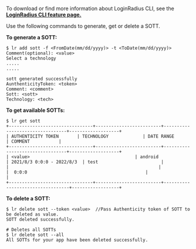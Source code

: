 To download or find more information about LoginRadius CLI, see the **<a href="https://www.loginradius.com/open-source/cli/" target="_blank">LoginRadius CLI feature page.</a>**

Use the following commands to generate, get or delete a SOTT.

**To generate a SOTT:**
```shell
$ lr add sott -f <FromDate(mm/dd/yyyy)> -t <ToDate(mm/dd/yyyy)>
Comment(optional): <value>
Select a technology
.....
.....

sott generated successfully
AunthenticityToken: <token>
Comment: <comment>
Sott: <sott>
Technology: <tech>
```

**To get available SOTTs:**       
```shell
$ lr get sott
+--------------------------------+-------------------------+---------------------------------+-------------------+
| AUTHENTICITY TOKEN       | TECHNOLOGY             | DATE RANGE                             | COMMENT           |
+--------------------------------+-------------------------+---------------------------------+-------------------+
| <value>                                        | android                           | 2021/8/3 0:0:0 - 2022/8/3  | test                        |
|                                                         |                                             |  0:0:0                                             |                                  |
+--------------------------------+-------------------------+----------------------------------+------------------+
```

**To delete a SOTT:**
```shell
$ lr delete sott --token <value>  //Pass Authenticity token of SOTT to be deleted as value.
SOTT deleted successfully. 

# Deletes all SOTTs 
$ lr delete sott --all
All SOTTs for your app have been deleted successfully.
```        